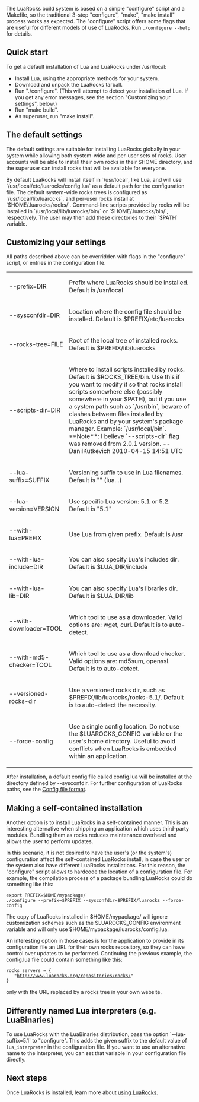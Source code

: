 The LuaRocks build system is based on a simple "configure" script and a
Makefile, so the traditional 3-step "configure", "make", "make install"
process works as expected. The "configure" script offers some flags
that are useful for different models of use of LuaRocks. Run <tt>./configure --help</tt>
for details.

== Quick start ==

To get a default installation of Lua and LuaRocks under /usr/local:

* Install Lua, using the appropriate methods for your system.
* Download and unpack the LuaRocks tarball.
* Run "./configure". (This will attempt to detect your installation of Lua. If you get any error messages, see the section "Customizing your settings", below.)
* Run "make build".
* As superuser, run "make install".

== The default settings ==

The default settings are suitable for installing LuaRocks globally
in your system while allowing both system-wide and per-user sets of rocks.
User accounts will be able to install their own rocks in their $HOME
directory, and the superuser can install rocks that will be available
for everyone.

By default LuaRocks will install itself in `/usr/local`, like Lua, and
will use `/usr/local/etc/luarocks/config.lua` as a default path for the configuration
file. The default system-wide rocks trees is configured as `/usr/local/lib/luarocks`,
and per-user rocks install at `$HOME/.luarocks/rocks/`.
Command-line scripts provided by rocks will be installed in 
`/usr/local/lib/luarocks/bin/` or `$HOME/.luarocks/bin/`, respectively. The user
may then add these directories to their `$PATH` variable.

== Customizing your settings ==

All paths described above can be overridden with flags in the "configure" script,
or entries in the configuration file.

{| cellpadding=5px
| --prefix=DIR || Prefix where LuaRocks should be installed. Default is /usr/local
|--------------------------------------------------------------------------------
| --sysconfdir=DIR || Location where the config file should be installed. Default is $PREFIX/etc/luarocks
|--------------------------------------------------------------------------------
| --rocks-tree=FILE || Root of the local tree of installed rocks. Default is $PREFIX/lib/luarocks
|--------------------------------------------------------------------------------
| --scripts-dir=DIR || Where to install scripts installed by rocks. Default is $ROCKS_TREE/bin. Use this if you want to modify it so that rocks install scripts somewhere else (possibly somewhere in your $PATH), but if you use a system path such as `/usr/bin`, beware of clashes between files installed by LuaRocks and by your system's package manager. Example: `/usr/local/bin`. **Note**: I believe `--scripts-dir` flag was removed from 2.0.1 version. -- DanilKutkevich 2010-04-15 14:51 UTC
|--------------------------------------------------------------------------------
| --lua-suffix=SUFFIX || Versioning suffix to use in Lua filenames. Default is "" (lua...)
|--------------------------------------------------------------------------------
| --lua-version=VERSION || Use specific Lua version: 5.1 or 5.2. Default is "5.1"
|--------------------------------------------------------------------------------
| --with-lua=PREFIX || Use Lua from given prefix. Default is /usr
|--------------------------------------------------------------------------------
| --with-lua-include=DIR || You can also specify Lua's includes dir. Default is $LUA_DIR/include
|--------------------------------------------------------------------------------
| --with-lua-lib=DIR || You can also specify Lua's libraries dir. Default is $LUA_DIR/lib
|--------------------------------------------------------------------------------
| --with-downloader=TOOL || Which tool to use as a downloader. Valid options are: wget, curl. Default is to auto-detect.
|--------------------------------------------------------------------------------
| --with-md5-checker=TOOL || Which tool to use as a download checker. Valid options are: md5sum, openssl. Default is to auto-detect.
|--------------------------------------------------------------------------------
| --versioned-rocks-dir || Use a versioned rocks dir, such as $PREFIX/lib/luarocks/rocks-5.1/. Default is to auto-detect the necessity.
|--------------------------------------------------------------------------------
| --force-config || Use a single config location. Do not use the $LUAROCKS_CONFIG variable or the user's home directory. Useful to avoid conflicts when LuaRocks is embedded within an application.
|}

After installation, a default config file called config.lua will be installed at the directory defined by --sysconfdir. For further configuration of LuaRocks paths, see the [[Config file format]].

== Making a self-contained installation ==

Another option is to install LuaRocks in a self-contained manner. This
is an interesting alternative when shipping an application which uses
third-party modules. Bundling them as rocks reduces maintenance overhead
and allows the user to perform updates.

In this scenario, it is not desired to have the user's (or the system's)
configuration affect the self-contained LuaRocks install, in case the 
user or the system also have different LuaRocks installations. For this
reason, the "configure" script allows to hardcode the location of a
configuration file. For example, the compilation process of a package
bundling LuaRocks could do something like this:

 export PREFIX=$HOME/mypackage/
 ./configure --prefix=$PREFIX --sysconfdir=$PREFIX/luarocks --force-config

The copy of LuaRocks installed in $HOME/mypackage/ will ignore
customization schemes such as the $LUAROCKS_CONFIG environment variable
and will only use $HOME/mypackage/luarocks/config.lua.

An interesting option in those cases is for the application to provide
in its configuration file an URL for their own rocks repository, so they
can have control over updates to be performed. Continuing the previous
example, the config.lua file could contain something like this:

 rocks_servers = {
    "http://www.luarocks.org/repositories/rocks/"
 }

only with the URL replaced by a rocks tree in your own website.

== Differently named Lua interpreters (e.g. LuaBinaries) ==

To use LuaRocks with the LuaBinaries distribution, pass the option
`--lua-suffix=5.1` to "configure". This adds the given suffix to the 
default value of <code>lua_interpreter</code> in the configuration file.
If you want to use an alternative name to the interpreter, you can set
that variable in your configuration file directly.

== Next steps ==

Once LuaRocks is installed, learn more about [[Using LuaRocks|using LuaRocks]].
